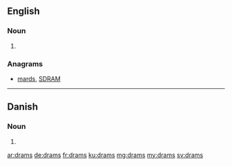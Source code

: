 ==English==

===Noun===
{{head|en|plural}}

# {{plural of|dram|lang=en|nocat=1}}

===Anagrams===
* [[mards#English|mards]], [[SDRAM#English|SDRAM]]

----

==Danish==

===Noun===
{{head|da|noun form|g=c}}

# {{form of|genitive singular indefinite|dram|lang=da}}

[[ar:drams]]
[[de:drams]]
[[fr:drams]]
[[ku:drams]]
[[mg:drams]]
[[my:drams]]
[[sv:drams]]